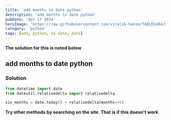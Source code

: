 ---
title: 'add months to date python'
description: 'add months to date python'
pubDate: 'Apr 17 2024'
heroImage: 'https://raw.githubusercontent.com/vitalik-hakim/TABLES404/main/error_b/python.jpg'
category: 'python'
tags: [add, python, to-date, date]
---

**The solution for this is noted below**

## add months to date python

### Solution

```python
from datetime import date
from dateutil.relativedelta import relativedelta

six_months = date.today() + relativedelta(months=+6)
```
**Try other methods by searching on the site. That is if this doesn't work**
